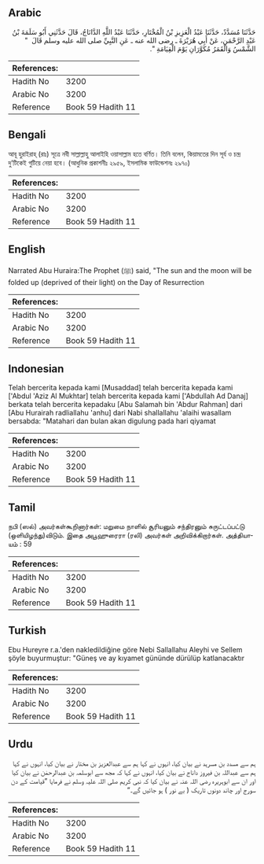 ## Arabic


<div dir="rtl" lang="ar" style={{fontSize:'larger',backgroundColor:'#f8f9fa',padding:20}}>
حَدَّثَنَا مُسَدَّدٌ، حَدَّثَنَا عَبْدُ الْعَزِيزِ بْنُ الْمُخْتَارِ، حَدَّثَنَا عَبْدُ اللَّهِ الدَّانَاجُ، قَالَ حَدَّثَنِي أَبُو سَلَمَةَ بْنُ عَبْدِ الرَّحْمَنِ، عَنْ أَبِي هُرَيْرَةَ ـ رضى الله عنه ـ عَنِ النَّبِيِّ صلى الله عليه وسلم قَالَ ‏ "‏ الشَّمْسُ وَالْقَمَرُ مُكَوَّرَانِ يَوْمَ الْقِيَامَةِ ‏"‏‏.‏
</div>
<div style={{backgroundColor:'#f8f9fa',padding:20, marginBottom: 10}}><table> <thead> <tr> <th>References:</th> <th></th> </tr> </thead> <tbody><tr><td>Hadith No</td><td>3200</td></tr><tr><td>Arabic No</td><td>3200</td></tr><tr><td>Reference</td><td>Book 59 Hadith 11</td></tr></tbody></table></div>

## Bengali


<div dir="ltr" lang="bn" style={{fontSize:'larger',backgroundColor:'#f8f9fa',padding:20}}>
আবূ হুরাইরাহ্ (রাঃ) সূত্রে নবী সাল্লাল্লাহু আলাইহি ওয়াসাল্লাম হতে বর্ণিত। তিনি বলেন, কিয়ামতের দিন সূর্য ও চন্দ্র দু’টিকেই গুটিয়ে নেয়া হবে। (আধুনিক প্রকাশনীঃ ২৯৫৯, ইসলামিক ফাউন্ডেশনঃ ২৯৭০)
</div>
<div style={{backgroundColor:'#f8f9fa',padding:20, marginBottom: 10}}><table> <thead> <tr> <th>References:</th> <th></th> </tr> </thead> <tbody><tr><td>Hadith No</td><td>3200</td></tr><tr><td>Arabic No</td><td>3200</td></tr><tr><td>Reference</td><td>Book 59 Hadith 11</td></tr></tbody></table></div>

## English


<div dir="ltr" lang="en" style={{fontSize:'larger',backgroundColor:'#f8f9fa',padding:20}}>
Narrated Abu Huraira:The Prophet (ﷺ) said, "The sun and the moon will be folded up (deprived of their light) on the Day of Resurrection
</div>
<div style={{backgroundColor:'#f8f9fa',padding:20, marginBottom: 10}}><table> <thead> <tr> <th>References:</th> <th></th> </tr> </thead> <tbody><tr><td>Hadith No</td><td>3200</td></tr><tr><td>Arabic No</td><td>3200</td></tr><tr><td>Reference</td><td>Book 59 Hadith 11</td></tr></tbody></table></div>

## Indonesian


<div dir="ltr" lang="id" style={{fontSize:'larger',backgroundColor:'#f8f9fa',padding:20}}>
Telah bercerita kepada kami [Musaddad] telah bercerita kepada kami ['Abdul 'Aziz Al Mukhtar] telah bercerita kepada kami ['Abdullah Ad Danaj] berkata telah bercerita kepadaku [Abu Salamah bin 'Abdur Rahman] dari [Abu Hurairah radliallahu 'anhu] dari Nabi shallallahu 'alaihi wasallam bersabda: "Matahari dan bulan akan digulung pada hari qiyamat
</div>
<div style={{backgroundColor:'#f8f9fa',padding:20, marginBottom: 10}}><table> <thead> <tr> <th>References:</th> <th></th> </tr> </thead> <tbody><tr><td>Hadith No</td><td>3200</td></tr><tr><td>Arabic No</td><td>3200</td></tr><tr><td>Reference</td><td>Book 59 Hadith 11</td></tr></tbody></table></div>

## Tamil


<div dir="ltr" lang="ta" style={{fontSize:'larger',backgroundColor:'#f8f9fa',padding:20}}>
நபி (ஸல்) அவர்கள்கூறினார்கள்: மறுமை நாளில் சூரியனும் சந்திரனும் சுருட்டப்பட்டு (ஒளியிழந்து)விடும். இதை அபூஹுரைரா (ரலி) அவர்கள் அறிவிக்கிறார்கள். அத்தியாயம் : 59
</div>
<div style={{backgroundColor:'#f8f9fa',padding:20, marginBottom: 10}}><table> <thead> <tr> <th>References:</th> <th></th> </tr> </thead> <tbody><tr><td>Hadith No</td><td>3200</td></tr><tr><td>Arabic No</td><td>3200</td></tr><tr><td>Reference</td><td>Book 59 Hadith 11</td></tr></tbody></table></div>

## Turkish


<div dir="ltr" lang="tr" style={{fontSize:'larger',backgroundColor:'#f8f9fa',padding:20}}>
Ebu Hureyre r.a.'den nakledildiğine göre Nebi Sallallahu Aleyhi ve Sellem şöyle buyurmuştur: "Güneş ve ay kıyamet gününde dürülüp katlanacaktır
</div>
<div style={{backgroundColor:'#f8f9fa',padding:20, marginBottom: 10}}><table> <thead> <tr> <th>References:</th> <th></th> </tr> </thead> <tbody><tr><td>Hadith No</td><td>3200</td></tr><tr><td>Arabic No</td><td>3200</td></tr><tr><td>Reference</td><td>Book 59 Hadith 11</td></tr></tbody></table></div>

## Urdu


<div dir="rtl" lang="ur" style={{fontSize:'larger',backgroundColor:'#f8f9fa',padding:20}}>
ہم سے مسدد بن مسرہد نے بیان کیا، انہوں نے کہا ہم سے عبدالعزیز بن مختار نے بیان کیا، انہوں نے کہا ہم سے عبداللہ بن فیروز داناج نے بیان کیا، انہوں نے کہا کہ مجھ سے ابوسلمہ بن عبدالرحمٰن نے بیان کیا اور ان سے ابوہریرہ رضی اللہ عنہ نے بیان کیا کہ نبی کریم صلی اللہ علیہ وسلم نے فرمایا ”قیامت کے دن سورج اور چاند دونوں تاریک ( بے نور ) ہو جائیں گے۔“
</div>
<div style={{backgroundColor:'#f8f9fa',padding:20, marginBottom: 10}}><table> <thead> <tr> <th>References:</th> <th></th> </tr> </thead> <tbody><tr><td>Hadith No</td><td>3200</td></tr><tr><td>Arabic No</td><td>3200</td></tr><tr><td>Reference</td><td>Book 59 Hadith 11</td></tr></tbody></table></div>